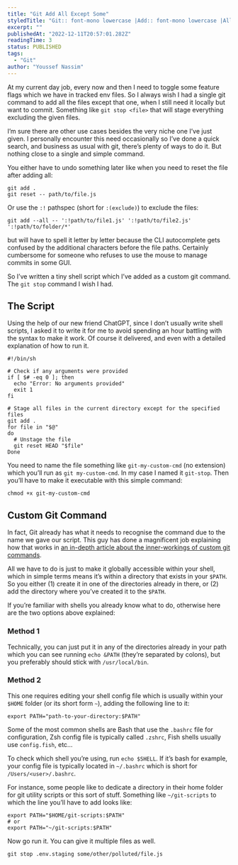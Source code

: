 ```yaml
---
title: "Git Add All Except Some"
styledTitle: "Git:: font-mono lowercase |Add:: font-mono lowercase |All:: font-mono lowercase |Except|Some:: font-sans font-bold uppercase tracking-tight "
excerpt: ""
publishedAt: "2022-12-11T20:57:01.282Z"
readingTime: 3
status: PUBLISHED
tags:
  - "Git"
author: "Youssef Nassim"
---
```


At my current day job, every now and then I need to toggle some feature flags which we have in tracked env files. So I always wish I had a single git command to add all the files except that one, when I still need it locally but want to commit. Something like `git stop <file>` that will stage everything excluding the given files.

I’m sure there are other use cases besides the very niche one I’ve just given. I personally encounter this need occasionally so I’ve done a quick search, and business as usual with git, there’s plenty of ways to do it. But nothing close to a single and simple command.

You either have to undo something later like when you need to reset the file after adding all:

```shell
git add .
git reset -- path/to/file.js
```

Or use the `:!` pathspec (short for `:(exclude)`) to exclude the files:

```shell
git add --all -- ':!path/to/file1.js' ':!path/to/file2.js' ':!path/to/folder/*'
```

but will have to spell it letter by letter because the CLI autocomplete gets confused by the additional characters before the file paths. Certainly cumbersome for someone who refuses to use the mouse to manage commits in some GUI.

So I’ve written a tiny shell script which I’ve added as a custom git command. The `git stop` command I wish I had.

## The Script

Using the help of our new friend ChatGPT, since I don’t usually write shell scripts, I asked it to write it for me to avoid spending an hour battling with the syntax to make it work. Of course it delivered, and even with a detailed explanation of how to run it.

```shell showLineNumbers showLineNumbers title="Users/youssef/bin/git-stop"
#!/bin/sh

# Check if any arguments were provided
if [ $# -eq 0 ]; then
  echo "Error: No arguments provided"
  exit 1
fi

# Stage all files in the current directory except for the specified files
git add .
for file in "$@"
do
  # Unstage the file
  git reset HEAD "$file"
Done
```

You need to name the file something like `git-my-custom-cmd` (no extension) which you’ll run as `git my-custom-cmd`. In my case I named it `git-stop`. Then you’ll have to make it executable with this simple command:

```shell
chmod +x git-my-custom-cmd
```

## Custom Git Command

In fact, Git already has what it needs to recognise the command due to the name we gave our script. This guy has done a magnificent job explaining how that works in [an in-depth article about the inner-workings of custom git commands](https://nathancraddock.com/blog/2022/custom-git-commands/).

All we have to do is just to make it globally accessible within your shell, which in simple terms means it’s within a directory that exists in your `$PATH`. So you either (1) create it in one of the directories already in there, or (2) add the directory where you’ve created it to the `$PATH`.

If you’re familiar with shells you already know what to do, otherwise here are the two options above explained:

### Method 1

Technically, you can just put it in any of the directories already in your path which you can see running `echo &PATH` (they’re separated by colons), but you preferably should stick with `/usr/local/bin`.

### Method 2

This one requires editing your shell config file which is usually within your `$HOME` folder (or its short form `~`), adding the following line to it:

```shell
export PATH="path-to-your-directory:$PATH"
```

Some of the most common shells are Bash that use the `.bashrc` file for configuration, Zsh config file is typically called `.zshrc`, Fish shells usually use `config.fish`, etc…

To check which shell you’re using, run `echo $SHELL`. If it’s bash for example, your config file is typically located in `~/.bashrc` which is short for `/Users/<user>/.bashrc`.

For instance, some people like to dedicate a directory in their home folder for git utility scripts or this sort of stuff. Something like `~/git-scripts` to which the line you’ll have to add looks like:

```shell
export PATH="$HOME/git-scripts:$PATH"
# or
export PATH="~/git-scripts:$PATH"
```

Now go run it. You can give it multiple files as well.

```shell
git stop .env.staging some/other/polluted/file.js
```

